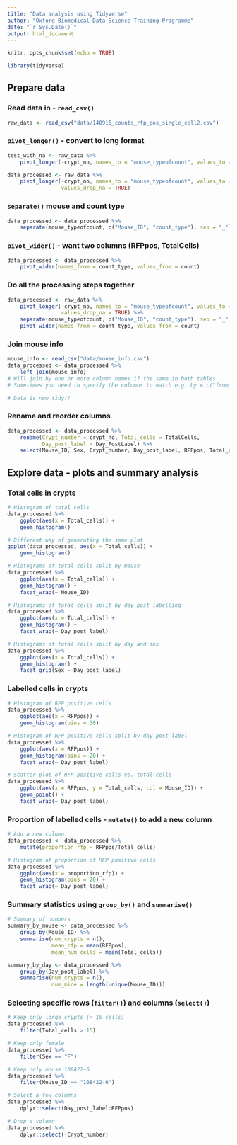 ```yaml
---
title: "Data analysis using Tidyverse"
author: "Oxford Biomedical Data Science Training Programme"
date: "`r Sys.Date()`"
output: html_document
---
```


```r
knitr::opts_chunk$set(echo = TRUE)
```

```r
library(tidyverse)
```

## Prepare data

### Read data in - `read_csv()`

```r
raw_data <- read_csv("data/140915_counts_rfp_pos_single_cell2.csv")
```

### `pivot_longer()` - convert to long format

```r
test_with_na <- raw_data %>% 
    pivot_longer(-crypt_no, names_to = "mouse_typeofcount", values_to = "count")         # This will have NAs for crypt numbers that weren't counted for a given mouse

data_processed <- raw_data %>% 
    pivot_longer(-crypt_no, names_to = "mouse_typeofcount", values_to = "count", 
                 values_drop_na = TRUE)
```

### `separate()` mouse and count type

```r
data_processed <- data_processed %>% 
    separate(mouse_typeofcount, c("Mouse_ID", "count_type"), sep = "_")
```

### `pivot_wider()` - want two columns (RFPpos, TotalCells)

```r
data_processed <- data_processed %>% 
    pivot_wider(names_from = count_type, values_from = count)
```

### Do all the processing steps together

```r
data_processed <- raw_data %>% 
    pivot_longer(-crypt_no, names_to = "mouse_typeofcount", values_to = "count", 
                 values_drop_na = TRUE) %>% 
    separate(mouse_typeofcount, c("Mouse_ID", "count_type"), sep = "_") %>% 
    pivot_wider(names_from = count_type, values_from = count)     
```

### Join mouse info

```r
mouse_info <- read_csv("data/mouse_info.csv")
data_processed <- data_processed %>% 
    left_join(mouse_info)
# Will join by one or more column names if the same in both tables
# Sometimes you need to specify the columns to match e.g. by = c("from_name" = "to_name")

# Data is now tidy!!
```

### Rename and reorder columns

```r
data_processed <- data_processed %>%
    rename(Crypt_number = crypt_no, Total_cells = TotalCells, 
           Day_post_label = Day_PostLabel) %>%
    select(Mouse_ID, Sex, Crypt_number, Day_post_label, RFPpos, Total_cells)
```

## Explore data - plots and summary analysis

### Total cells in crypts

```r
# Histogram of total cells
data_processed %>% 
    ggplot(aes(x = Total_cells)) + 
    geom_histogram()

# Different way of generating the same plot
ggplot(data_processed, aes(x = Total_cells)) +
    geom_histogram()

# Histograms of total cells split by mouse
data_processed %>%
    ggplot(aes(x = Total_cells)) + 
    geom_histogram() + 
    facet_wrap(~ Mouse_ID)

# Histograms of total cells split by day post labelling
data_processed %>%
    ggplot(aes(x = Total_cells)) + 
    geom_histogram() +
    facet_wrap(~ Day_post_label)

# Histograms of total cells split by day and sex
data_processed %>% 
    ggplot(aes(x = Total_cells)) + 
    geom_histogram() + 
    facet_grid(Sex ~ Day_post_label)
```

### Labelled cells in crypts

```r
# Histogram of RFP positive cells
data_processed %>%
    ggplot(aes(x = RFPpos)) + 
    geom_histogram(bins = 30)

# Histogram of RFP positive cells split by day post label
data_processed %>%
    ggplot(aes(x = RFPpos)) +
    geom_histogram(bins = 20) + 
    facet_wrap(~ Day_post_label)

# Scatter plot of RFP positive cells vs. total cells
data_processed %>% 
    ggplot(aes(x = RFPpos, y = Total_cells, col = Mouse_ID)) + 
    geom_point() + 
    facet_wrap(~ Day_post_label)
```

### Proportion of labelled cells - `mutate()` to add a new column

```r
# Add a new column
data_processed <- data_processed %>% 
    mutate(proportion_rfp = RFPpos/Total_cells)

# Histogram of proportion of RFP positive cells
data_processed %>% 
    ggplot(aes(x = proportion_rfp)) + 
    geom_histogram(bins = 20) + 
    facet_wrap(~ Day_post_label)
```

### Summary statistics using `group_by()` and `summarise()`

```r
# Summary of numbers                                                        
summary_by_mouse <- data_processed %>% 
    group_by(Mouse_ID) %>% 
    summarise(num_crypts = n(), 
              mean_rfp = mean(RFPpos), 
              mean_num_cells = mean(Total_cells))

summary_by_day <- data_processed %>% 
    group_by(Day_post_label) %>% 
    summarise(num_crypts = n(),
              num_mice = length(unique(Mouse_ID)))
```

### Selecting specific rows (`filter()`) and columns (`select()`)

```r
# Keep only large crypts (> 15 cells)
data_processed %>% 
    filter(Total_cells > 15)

# Keep only female
data_processed %>% 
    filter(Sex == "F")

# Keep only mouse 108422-6 
data_processed %>% 
    filter(Mouse_ID == "108422-6")

# Select a few columns
data_processed %>% 
    dplyr::select(Day_post_label:RFPpos)

# Drop a column
data_processed %>% 
    dplyr::select(-Crypt_number)
```
